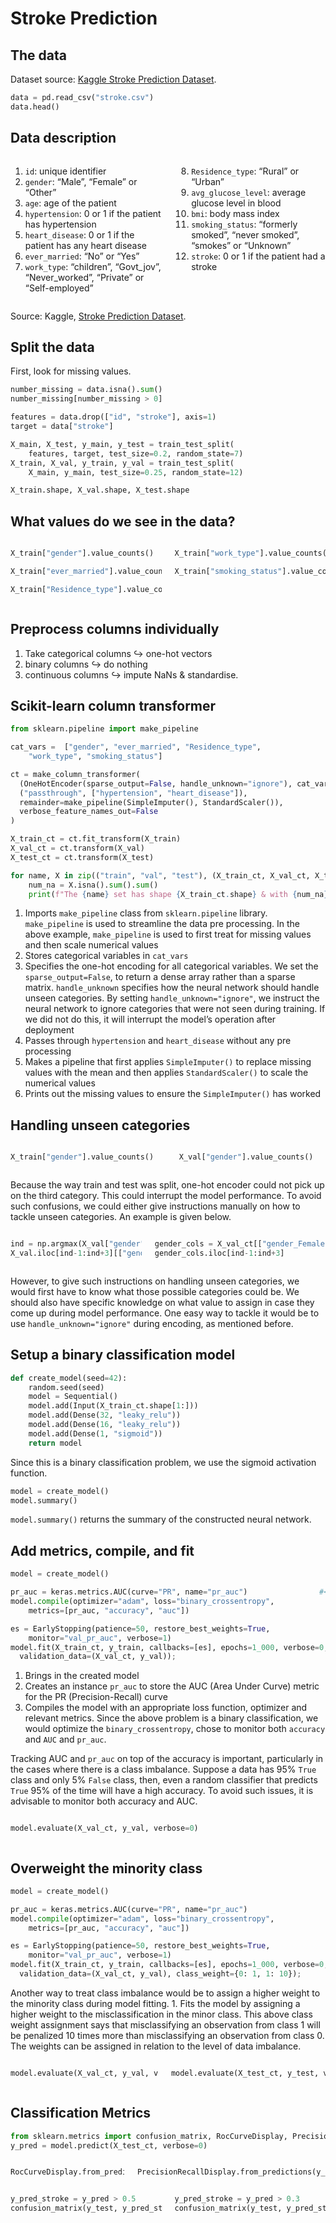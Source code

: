 # Stroke Prediction {visibility="uncounted"}

## The data {.smaller}

Dataset source: [Kaggle Stroke Prediction Dataset](https://www.kaggle.com/datasets/fedesoriano/stroke-prediction-dataset).

```python
data = pd.read_csv("stroke.csv")
data.head()
```

## Data description {.smaller}

::: columns
::: column
1) `id`: unique identifier
2) `gender`: "Male", "Female" or "Other"
3) `age`: age of the patient
4) `hypertension`: 0 or 1 if the patient has hypertension
5) `heart_disease`: 0 or 1 if the patient has any heart disease
6) `ever_married`: "No" or "Yes"
7) `work_type`: "children", "Govt_jov", "Never_worked", "Private" or "Self-employed"
:::
::: column
8) `Residence_type`: "Rural" or "Urban"
9) `avg_glucose_level`: average glucose level in blood
10) `bmi`: body mass index
11) `smoking_status`: "formerly smoked", "never smoked", "smokes" or "Unknown"
12) `stroke`: 0 or 1 if the patient had a stroke
:::
:::

::: footer
Source: Kaggle, [Stroke Prediction Dataset](https://www.kaggle.com/datasets/fedesoriano/stroke-prediction-dataset).
:::

## Split the data

First, look for missing values.
```python
number_missing = data.isna().sum()
number_missing[number_missing > 0]
```

```python
features = data.drop(["id", "stroke"], axis=1)
target = data["stroke"]

X_main, X_test, y_main, y_test = train_test_split(
    features, target, test_size=0.2, random_state=7)
X_train, X_val, y_train, y_val = train_test_split(
    X_main, y_main, test_size=0.25, random_state=12)

X_train.shape, X_val.shape, X_test.shape
```

## What values do we see in the data?

::: columns
::: column
```python
X_train["gender"].value_counts()
```

```python
X_train["ever_married"].value_counts()
```

```python
X_train["Residence_type"].value_counts()
```
:::
::: column
```python
X_train["work_type"].value_counts()
```

```python
X_train["smoking_status"].value_counts()
```
:::
:::

## Preprocess columns individually

1. Take categorical columns $\hookrightarrow$ one-hot vectors
2. binary columns $\hookrightarrow$ do nothing
3. continuous columns $\hookrightarrow$ impute NaNs & standardise.

## Scikit-learn column transformer

```python
from sklearn.pipeline import make_pipeline                                              #<1>

cat_vars =  ["gender", "ever_married", "Residence_type",                                #<2>
    "work_type", "smoking_status"]                  

ct = make_column_transformer(
  (OneHotEncoder(sparse_output=False, handle_unknown="ignore"), cat_vars),              #<3>
  ("passthrough", ["hypertension", "heart_disease"]),                                   #<4>
  remainder=make_pipeline(SimpleImputer(), StandardScaler()),                           #<5>
  verbose_feature_names_out=False
)

X_train_ct = ct.fit_transform(X_train)
X_val_ct = ct.transform(X_val)
X_test_ct = ct.transform(X_test)

for name, X in zip(("train", "val", "test"), (X_train_ct, X_val_ct, X_test_ct)):        #<6>
    num_na = X.isna().sum().sum()
    print(f"The {name} set has shape {X_train_ct.shape} & with {num_na} NAs.")
```

::: {.content-visible unless-format="revealjs"}
1. Imports `make_pipeline` class from `sklearn.pipeline` library. `make_pipeline` is used to streamline the data pre processing. In the above example, `make_pipeline` is used to first treat for missing values and then scale numerical values
2. Stores categorical variables in `cat_vars`
3. Specifies the one-hot encoding for all categorical variables. We set the `sparse_output=False`, to return a dense array rather than a sparse matrix. `handle_unknown` specifies how the neural network should handle unseen categories. By setting `handle_unknown="ignore"`, we instruct the neural network to ignore categories that were not seen during training. If we did not do this, it will interrupt the model's operation after deployment
4. Passes through `hypertension` and `heart_disease` without any pre processing
5. Makes a pipeline that first applies `SimpleImputer()` to replace missing values with the mean and then applies `StandardScaler()` to scale the numerical values 
6. Prints out the missing values to ensure the `SimpleImputer()` has worked
:::
## Handling unseen categories

::: columns
::: column
```python
X_train["gender"].value_counts()
```
:::
::: column
```python
X_val["gender"].value_counts()
```
:::
:::

::: {.content-visible unless-format="revealjs"}
Because the way train and test was split, one-hot encoder could not pick up on the third category. This could interrupt the model performance. To avoid such confusions, we could either give instructions manually on how to tackle unseen categories. An example is given below.
:::
::: columns
::: column
```python
ind = np.argmax(X_val["gender"] == "Other")
X_val.iloc[ind-1:ind+3][["gender"]]
```
:::
::: column
```python
gender_cols = X_val_ct[["gender_Female", "gender_Male"]]
gender_cols.iloc[ind-1:ind+3]
```
:::
:::

::: {.content-visible unless-format="revealjs"}
However, to give such instructions on handling unseen categories, we would first have to know what those possible categories could be. We should also have specific knowledge on what value to assign in case they come up during model performance. One easy way to tackle it would be to use `handle_unknown="ignore"` during encoding, as mentioned before.
:::

## Setup a binary classification model

```python
def create_model(seed=42):
    random.seed(seed)
    model = Sequential()
    model.add(Input(X_train_ct.shape[1:]))
    model.add(Dense(32, "leaky_relu"))
    model.add(Dense(16, "leaky_relu"))
    model.add(Dense(1, "sigmoid"))
    return model
```
::: {.content-visible unless-format="revealjs"}
Since this is a binary classification problem, we use the sigmoid activation function.
:::

```python
model = create_model()
model.summary()
```
::: {.content-visible unless-format="revealjs"}
`model.summary()` returns the summary of the constructed neural network.
:::

## Add metrics, compile, and fit

```python
model = create_model()                                                  #<1>

pr_auc = keras.metrics.AUC(curve="PR", name="pr_auc")                #<2>
model.compile(optimizer="adam", loss="binary_crossentropy",              #<3>
    metrics=[pr_auc, "accuracy", "auc"])                                

es = EarlyStopping(patience=50, restore_best_weights=True,
    monitor="val_pr_auc", verbose=1)
model.fit(X_train_ct, y_train, callbacks=[es], epochs=1_000, verbose=0,
  validation_data=(X_val_ct, y_val));
```

::: {.content-visible unless-format="revealjs"}
1. Brings in the created model
2. Creates an instance `pr_auc` to store the AUC (Area Under Curve) metric for the PR (Precision-Recall) curve
3. Compiles the model with an appropriate loss function, optimizer and relevant metrics. Since the above problem is a binary classification, we would optimize the `binary_crossentropy`, chose to monitor both `accuracy` and `AUC` and `pr_auc`.  

Tracking AUC and `pr_auc` on top of the accuracy is important, particularly in the cases where there is a class imbalance. Suppose a data has 95% `True` class and only 5% `False` class, then, even a random classifier that predicts `True` 95% of the time will have a high accuracy. To avoid such issues, it is advisable to monitor both accuracy and AUC.
:::

::: columns
::: column
```python
model.evaluate(X_val_ct, y_val, verbose=0)
```
:::
::: column
:::
:::

## Overweight the minority class

```python
model = create_model()

pr_auc = keras.metrics.AUC(curve="PR", name="pr_auc")
model.compile(optimizer="adam", loss="binary_crossentropy",
    metrics=[pr_auc, "accuracy", "auc"])

es = EarlyStopping(patience=50, restore_best_weights=True,
    monitor="val_pr_auc", verbose=1)
model.fit(X_train_ct, y_train, callbacks=[es], epochs=1_000, verbose=0,                    #<1>
  validation_data=(X_val_ct, y_val), class_weight={0: 1, 1: 10});
```

::: {.content-visible unless-format="revealjs"}
Another way to treat class imbalance would be to assign a higher weight to the minority class during model fitting.
1. Fits the model by assigning a higher weight to the misclassification in the minor class. This above class weight assignment says that misclassifying an observation from class 1 will be penalized 10 times more than misclassifying an observation from class 0. The weights can be assigned in relation to the level of data imbalance.
:::
::: columns
::: column
```python
model.evaluate(X_val_ct, y_val, verbose=0)
```
:::
::: column
::: fragment
```python
model.evaluate(X_test_ct, y_test, verbose=0)
```
:::
:::
:::

## Classification Metrics {.smaller}

```python
from sklearn.metrics import confusion_matrix, RocCurveDisplay, PrecisionRecallDisplay
y_pred = model.predict(X_test_ct, verbose=0)
```

::: columns
::: column
```python
RocCurveDisplay.from_predictions(y_test, y_pred, name="");
```
:::
::: column
```python
PrecisionRecallDisplay.from_predictions(y_test, y_pred, name=""); plt.legend(loc="upper right");
```
:::
:::

::: columns
::: column
```python
y_pred_stroke = y_pred > 0.5
confusion_matrix(y_test, y_pred_stroke)
```
:::
::: column
```python
y_pred_stroke = y_pred > 0.3
confusion_matrix(y_test, y_pred_stroke)
```
:::
:::
